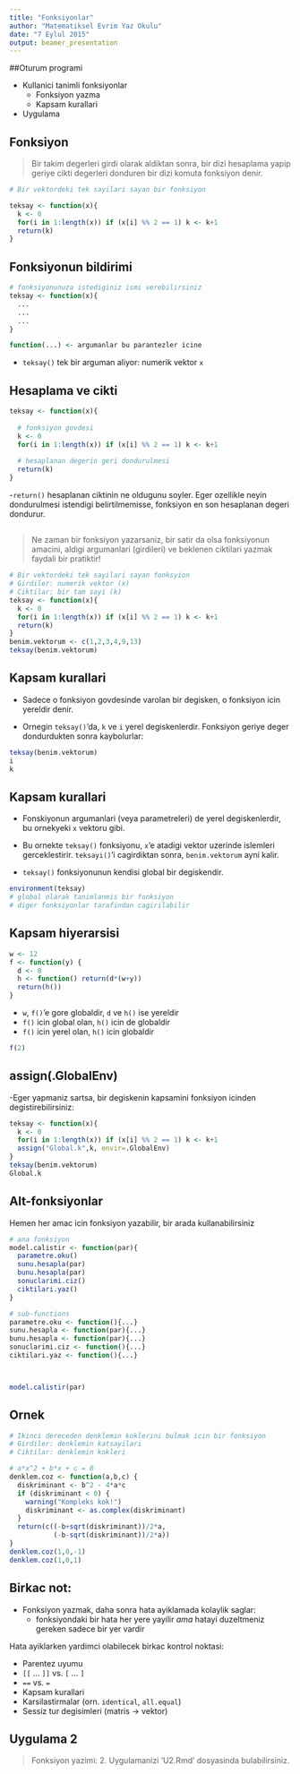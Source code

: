 ```yaml
---
title: "Fonksiyonlar"
author: "Matematiksel Evrim Yaz Okulu"
date: "7 Eylul 2015"
output: beamer_presentation
---
```


##Oturum programi

- Kullanici tanimli fonksiyonlar     
    + Fonksiyon yazma
    + Kapsam kurallari

- Uygulama

## Fonksiyon

> Bir takim degerleri girdi olarak aldiktan sonra, bir dizi hesaplama yapip geriye cikti degerleri donduren bir dizi komuta fonksiyon denir. 


```r
# Bir vektordeki tek sayilari sayan bir fonksiyon

teksay <- function(x){ 
  k <- 0
  for(i in 1:length(x)) if (x[i] %% 2 == 1) k <- k+1
  return(k) 
}
```

## Fonksiyonun bildirimi
```r
# fonksiyonunuza istediginiz ismi verebilirsiniz
teksay <- function(x){ 
  ...
  ...
  ...
}

function(...) <- argumanlar bu parantezler icine
```
- `teksay()` tek bir arguman aliyor: numerik vektor `x`

## Hesaplama ve cikti
```r
teksay <- function(x){ 
  
  # fonksiyon govdesi
  k <- 0
  for(i in 1:length(x)) if (x[i] %% 2 == 1) k <- k+1
  
  # hesaplanan degerin geri dondurulmesi
  return(k) 
}
```
-`return()` hesaplanan ciktinin ne oldugunu soyler. Eger ozellikle neyin dondurulmesi istendigi belirtilmemisse, fonksiyon en son hesaplanan degeri dondurur. 

##
> Ne zaman bir fonksiyon yazarsaniz, bir satir da olsa fonksiyonun amacini, aldigi argumanlari (girdileri) ve beklenen ciktilari yazmak faydali bir pratiktir!

```r
# Bir vektordeki tek sayilari sayan fonksyion
# Girdiler: numerik vektor (x)
# Ciktilar: bir tam sayi (k)
teksay <- function(x){ 
  k <- 0
  for(i in 1:length(x)) if (x[i] %% 2 == 1) k <- k+1
  return(k) 
}
benim.vektorum <- c(1,2,3,4,9,13)
teksay(benim.vektorum)
```


## Kapsam kurallari

- Sadece o fonksiyon govdesinde varolan bir degisken, o fonksiyon icin yereldir denir.

- Ornegin `teksay()`'da, `k` ve `i` yerel degiskenlerdir. Fonksiyon geriye deger dondurdukten sonra kaybolurlar:

```r
teksay(benim.vektorum)
i
k
```

## Kapsam kurallari

- Fonskiyonun argumanlari (veya parametreleri) de yerel degiskenlerdir, bu ornekyeki `x` vektoru gibi.

- Bu ornekte `teksay()` fonksiyonu, `x`'e atadigi vektor uzerinde islemleri gerceklestirir. `teksayi()`'i cagirdiktan sonra, `benim.vektorum` ayni kalir. 

- `teksay()` fonksiyonunun kendisi global bir degiskendir.
```r
environment(teksay)
# global olarak tanimlanmis bir fonksiyon 
# diger fonksiyonlar tarafindan cagirilabilir
```

## Kapsam hiyerarsisi
```r
w <- 12
f <- function(y) {
  d <- 8
  h <- function() return(d*(w+y))
  return(h()) 
}
```
- `w`, `f()`'e gore globaldir, `d` ve `h()` ise yereldir 
- `f()` icin global olan, `h()` icin de globaldir
- `f()` icin yerel olan, `h()` icin globaldir

```r
f(2)
```

## assign(.GlobalEnv)

-Eger yapmaniz sartsa, bir degiskenin kapsamini fonksiyon icinden degistirebilirsiniz:
```r
teksay <- function(x){ 
  k <- 0
  for(i in 1:length(x)) if (x[i] %% 2 == 1) k <- k+1
  assign("Global.k",k, envir=.GlobalEnv) 
}
teksay(benim.vektorum)
Global.k
```

## Alt-fonksiyonlar
Hemen her amac icin fonksiyon yazabilir, bir arada kullanabilirsiniz
```r
# ana fonksiyon
model.calistir <- function(par){
  parametre.oku()
  sunu.hesapla(par)
  bunu.hesapla(par)
  sonuclarimi.ciz()
  ciktilari.yaz()
}

# sub-functions
parametre.oku <- function(){...}
sunu.hesapla <- function(par){...}
bunu.hesapla <- function(par){...}
sonuclarimi.ciz <- function(){...}
ciktilari.yaz <- function(){...}



model.calistir(par)
```


## Ornek
  
```r
# Ikinci dereceden denklemin koklerini bulmak icin bir fonksiyon
# Girdiler: denklemin katsayilari
# Ciktilar: denklemin kokleri

# a*x^2 + b*x + c = 0 
denklem.coz <- function(a,b,c) {
  diskriminant <- b^2 - 4*a*c
  if (diskriminant < 0) {
    warning("Kompleks kok!")
    diskriminant <- as.complex(diskriminant)
  }
  return(c((-b+sqrt(diskriminant))/2*a, 
           (-b-sqrt(diskriminant))/2*a))
}
denklem.coz(1,0,-1)
denklem.coz(1,0,1)
```

## Birkac not:

- Fonksiyon yazmak, daha sonra hata ayiklamada kolaylik saglar:
    + fonksiyondaki bir hata her yere yayilir _ama_ hatayi duzeltmeniz gereken sadece bir yer vardir
    
Hata ayiklarken yardimci olabilecek birkac kontrol noktasi:         

- Parentez uyumu
- `[[` ... `]]` vs. `[` ... `]`
- `==` vs. `=`   
- Kapsam kurallari
- Karsilastirmalar (orn. `identical`, `all.equal`)
- Sessiz tur degisimleri (matris -> vektor)

## Uygulama 2

> Fonksiyon yazimi: 2. Uygulamanizi 'U2.Rmd' dosyasinda bulabilirsiniz.
 










